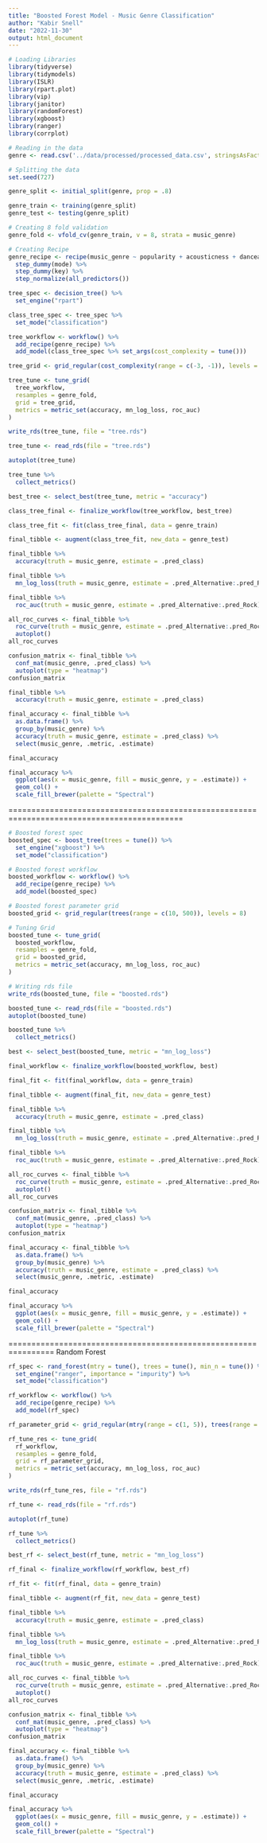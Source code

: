 ```yaml
---
title: "Boosted Forest Model - Music Genre Classification"
author: "Kabir Snell"
date: "2022-11-30"
output: html_document
---
```

```R
# Loading Libraries
library(tidyverse)
library(tidymodels)
library(ISLR)
library(rpart.plot)
library(vip)
library(janitor)
library(randomForest)
library(xgboost)
library(ranger)
library(corrplot)
```

```R
# Reading in the data
genre <- read.csv('../data/processed/processed_data.csv', stringsAsFactors = TRUE)
```

```R
# Splitting the data
set.seed(727)

genre_split <- initial_split(genre, prop = .8)

genre_train <- training(genre_split)
genre_test <- testing(genre_split)
```

```R
# Creating 8 fold validation
genre_fold <- vfold_cv(genre_train, v = 8, strata = music_genre)
```

```R
# Creating Recipe
genre_recipe <- recipe(music_genre ~ popularity + acousticness + danceability + duration_ms + energy + instrumentalness + liveness + loudness + mode + speechiness + tempo + key, data = genre_train) %>%
  step_dummy(mode) %>%
  step_dummy(key) %>%
  step_normalize(all_predictors())
```

```R
tree_spec <- decision_tree() %>%
  set_engine("rpart")

class_tree_spec <- tree_spec %>%
  set_mode("classification")

tree_workflow <- workflow() %>%
  add_recipe(genre_recipe) %>%
  add_model(class_tree_spec %>% set_args(cost_complexity = tune()))

tree_grid <- grid_regular(cost_complexity(range = c(-3, -1)), levels = 15)
```

```R
tree_tune <- tune_grid(
  tree_workflow,
  resamples = genre_fold,
  grid = tree_grid, 
  metrics = metric_set(accuracy, mn_log_loss, roc_auc)
)

write_rds(tree_tune, file = "tree.rds")
```

```R
tree_tune <- read_rds(file = "tree.rds")

autoplot(tree_tune)
```

```R
tree_tune %>%
  collect_metrics()
```

```R
best_tree <- select_best(tree_tune, metric = "accuracy")

class_tree_final <- finalize_workflow(tree_workflow, best_tree)

class_tree_fit <- fit(class_tree_final, data = genre_train)

final_tibble <- augment(class_tree_fit, new_data = genre_test)

final_tibble %>% 
  accuracy(truth = music_genre, estimate = .pred_class)

final_tibble %>% 
  mn_log_loss(truth = music_genre, estimate = .pred_Alternative:.pred_Rock)

final_tibble %>% 
  roc_auc(truth = music_genre, estimate = .pred_Alternative:.pred_Rock)
```

```R
all_roc_curves <- final_tibble %>% 
  roc_curve(truth = music_genre, estimate = .pred_Alternative:.pred_Rock) %>% 
  autoplot()
all_roc_curves
```

```r
confusion_matrix <- final_tibble %>%
  conf_mat(music_genre, .pred_class) %>% 
  autoplot(type = "heatmap")
confusion_matrix
```

```R
final_tibble %>%
  accuracy(truth = music_genre, estimate = .pred_class)
```

```R
final_accuracy <- final_tibble %>%
  as.data.frame() %>%
  group_by(music_genre) %>%
  accuracy(truth = music_genre, estimate = .pred_class) %>%
  select(music_genre, .metric, .estimate)

final_accuracy
```

```R
final_accuracy %>%
  ggplot(aes(x = music_genre, fill = music_genre, y = .estimate)) +
  geom_col() +
  scale_fill_brewer(palette = "Spectral")
```

============================================================================================

```R
# Boosted forest spec
boosted_spec <- boost_tree(trees = tune()) %>%
  set_engine("xgboost") %>%
  set_mode("classification")

# Boosted forest workflow
boosted_workflow <- workflow() %>% 
  add_recipe(genre_recipe) %>% 
  add_model(boosted_spec)

# Boosted forest parameter grid
boosted_grid <- grid_regular(trees(range = c(10, 500)), levels = 8)
```

```r
# Tuning Grid
boosted_tune <- tune_grid(
  boosted_workflow,
  resamples = genre_fold,
  grid = boosted_grid,
  metrics = metric_set(accuracy, mn_log_loss, roc_auc)
)

# Writing rds file
write_rds(boosted_tune, file = "boosted.rds")
```

```R
boosted_tune <- read_rds(file = "boosted.rds")
autoplot(boosted_tune)
```

```R
boosted_tune %>% 
  collect_metrics()
```

```R
best <- select_best(boosted_tune, metric = "mn_log_loss")

final_workflow <- finalize_workflow(boosted_workflow, best)

final_fit <- fit(final_workflow, data = genre_train)

final_tibble <- augment(final_fit, new_data = genre_test)

final_tibble %>% 
  accuracy(truth = music_genre, estimate = .pred_class)

final_tibble %>% 
  mn_log_loss(truth = music_genre, estimate = .pred_Alternative:.pred_Rock)

final_tibble %>% 
  roc_auc(truth = music_genre, estimate = .pred_Alternative:.pred_Rock)
```

```R
all_roc_curves <- final_tibble %>% 
  roc_curve(truth = music_genre, estimate = .pred_Alternative:.pred_Rock) %>% 
  autoplot()
all_roc_curves
```

```r
confusion_matrix <- final_tibble %>%
  conf_mat(music_genre, .pred_class) %>% 
  autoplot(type = "heatmap")
confusion_matrix
```

```R
final_accuracy <- final_tibble %>%
  as.data.frame() %>%
  group_by(music_genre) %>%
  accuracy(truth = music_genre, estimate = .pred_class) %>%
  select(music_genre, .metric, .estimate)

final_accuracy
```

```R
final_accuracy %>%
  ggplot(aes(x = music_genre, fill = music_genre, y = .estimate)) +
  geom_col() +
  scale_fill_brewer(palette = "Spectral")
```


================================================================
Random Forest

```R
rf_spec <- rand_forest(mtry = tune(), trees = tune(), min_n = tune()) %>% 
  set_engine("ranger", importance = "impurity") %>% 
  set_mode("classification")

rf_workflow <- workflow() %>%
  add_recipe(genre_recipe) %>%
  add_model(rf_spec)

rf_parameter_grid <- grid_regular(mtry(range = c(1, 5)), trees(range = c(1,500)), min_n(range = c(1,8)), levels = 4)
```

```R
rf_tune_res <- tune_grid(
  rf_workflow,
  resamples = genre_fold,
  grid = rf_parameter_grid,
  metrics = metric_set(accuracy, mn_log_loss, roc_auc)
)

write_rds(rf_tune_res, file = "rf.rds")
```

```r
rf_tune <- read_rds(file = "rf.rds")

autoplot(rf_tune)
```

```R
rf_tune %>%
  collect_metrics()
```


```R
best_rf <- select_best(rf_tune, metric = "mn_log_loss")

rf_final <- finalize_workflow(rf_workflow, best_rf)

rf_fit <- fit(rf_final, data = genre_train)

final_tibble <- augment(rf_fit, new_data = genre_test)

final_tibble %>% 
  accuracy(truth = music_genre, estimate = .pred_class)

final_tibble %>% 
  mn_log_loss(truth = music_genre, estimate = .pred_Alternative:.pred_Rock)

final_tibble %>% 
  roc_auc(truth = music_genre, estimate = .pred_Alternative:.pred_Rock)
```

```R
all_roc_curves <- final_tibble %>% 
  roc_curve(truth = music_genre, estimate = .pred_Alternative:.pred_Rock) %>% 
  autoplot()
all_roc_curves
```

```r
confusion_matrix <- final_tibble %>%
  conf_mat(music_genre, .pred_class) %>% 
  autoplot(type = "heatmap")
confusion_matrix
```

```R
final_accuracy <- final_tibble %>%
  as.data.frame() %>%
  group_by(music_genre) %>%
  accuracy(truth = music_genre, estimate = .pred_class) %>%
  select(music_genre, .metric, .estimate)

final_accuracy
```

```R
final_accuracy %>%
  ggplot(aes(x = music_genre, fill = music_genre, y = .estimate)) +
  geom_col() +
  scale_fill_brewer(palette = "Spectral")
```












